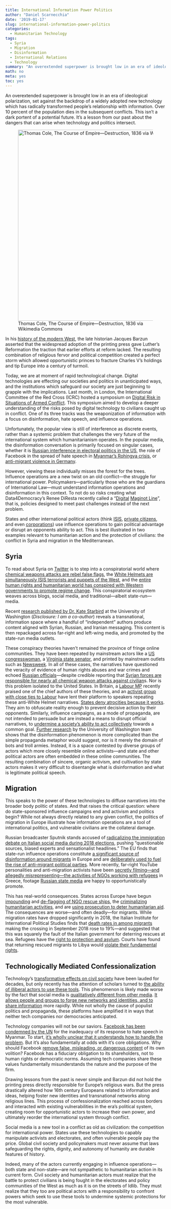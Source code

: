 ```yaml
---
title: International Information Power Politics
author: "Daniel Scarnecchia"
date: '2019-01-17'
slug: international-information-power-politics
categories:
  - Humanitarian Technology
tags:
  - Syria
  - Migration
  - Disinformation
  - International Relations
  - Technology
summary: "An overextended superpower is brought low in an era of ideological polarization, set against the backdrop of a widely adopted new technology which has radically transformed people's relationship with information. Over 10 percent of the population dies in the subsequent conflicts. This isn't a dark portent of a potential future. It's a lesson from our past about the dangers that can arise when technology and politics intersect."
math: no
meta: yes
toc: yes
---
```

An overextended superpower is brought low in an era of ideological polarization, set against the backdrop of a widely adopted new technology which has radically transformed people's relationship with information. Over 10 percent of the population dies in the subsequent conflicts. This isn't a dark portent of a potential future. It's a lesson from our past about the dangers that can arise when technology and politics intersect.

<div class="embed-right">
![Thomas Cole, The Course of Empire---Destruction, 1836 via Wikimedia Commons](/../img/Cole_Thomas_The_Course_of_Empire_Destruction_1836.jpg){width=600px}
</div>

In his [history of the modern West](https://www.amazon.com/Dawn-Decadence-Present-Western-Cultural/dp/0060928832), the late historian Jacques Barzun asserted that the widespread adoption of the printing press gave Luther's Reformation the traction that earlier efforts at reform lacked. The resulting combination of religious fervor and political competition created a perfect storm which allowed opportunistic princes to fracture Charles V's holdings and tip Europe into a century of turmoil.

Today, we are at moment of rapid technological change. Digital technologies are effecting our societies and politics in unanticipated ways, and the institutions which safeguard our society are just beginning to grapple with the implications. Last month, in London, the International Committee of the Red Cross (ICRC) hosted a symposium on [Digital Risk in Situations of Armed Conflict](https://www.icrc.org/en/event/digital-risks-symposium). This symposium aimed to develop a deeper understanding of the risks posed by digital technology to civilians caught up in conflict. One of its three tracks was the weaponization of information with a focus on disinformation, hate speech, and influence operations.

Unfortunately, the popular view is still of interference as discrete events, rather than a systemic problem that challenges the very future of the international system which humanitarianism operates. In the popular media, the disinformation conversation is primarily focused on singular cases, whether it is [Russian interference in electoral politics in the US](https://www.theguardian.com/news/2018/mar/17/cambridge-analytica-facebook-influence-us-election), the role of Facebook in the spread of hate speech in [Myanmar's Rohingya crisis](https://www.bloomberg.com/view/articles/2017-10-22/facebook-has-a-bigger-problem-than-washington), or [anti-migrant violence in Germany](https://www.nytimes.com/2018/08/21/world/europe/facebook-refugee-attacks-germany.html).

However, viewing these individually misses the forest for the trees. Influence operations are a new twist on an old conflict---the struggle for international power. Policymakers---particularly those who are the guardians of International Law---must understand information operations and disinformation in this context. To not do so risks creating what Data4Democracy's Renee DiResta recently called a "[Digital](https://www.ribbonfarm.com/2018/11/28/the-digital-maginot-line/) [Maginot Line](https://www.ribbonfarm.com/2018/11/28/the-digital-maginot-line/)", that is, policies designed to meet past challenges instead of the next problem.

States and other international political actors (think [ISIS](https://www.wired.com/story/isis-russia-manufacture-crowds/), [private citizens](https://www.nytimes.com/2018/04/04/us/politics/cambridge-analytica-scandal-fallout.html), and even [corporations](https://newsroom.fb.com/news/2018/11/elliot-schrage-on-definers/)) use influence operations to gain political advantage or disrupt an opponents ability to act. This is best illustrated in two examples relevant to humanitarian action and the protection of civilians: the conflict in Syria and migration in the Mediterranean.

## Syria

To read about Syria on [Twitter](https://twitter.com/KenRoth/status/943028608553111552) is to step into a conspiratorial world where [chemical weapons attacks are rebel false flags](https://twitter.com/VanessaBeeley/status/1015294103897206789), the [White Helmets are simultaneously ISIS terrorists and puppets of the West](https://twitter.com/21WIRE/status/659455097320046593), and the [entire human rights and humanitarian world has conspired with Western governments to promote regime change](https://twitter.com/EvaKBartlett/status/583182169771679745). This conspiratorial ecosystem weaves across blogs, social media, and traditional---albeit state-run---media.

Recent [research published by Dr. Kate Starbird](/@katestarbird/content-sharing-within-the-alternative-media-echo-system-the-case-of-the-white-helmets-f34434325e77) at the University of Washington (*Disclosure: I am a co-author*) reveals a transnational, information space where a handful of "independent" authors produce content aligned with Syrian, Russian, and Iranian messaging. This content is then repackaged across far-right and left-wing media, and promoted by the state-run media outlets.

These conspiracy theories haven't remained the province of fringe online communities. They have been repeated by mainstream actors like a [US congresswoman](https://www.washingtonpost.com/news/powerpost/wp/2017/04/11/what-is-tulsi-gabbard-thinking-on-syria/?utm_term=.0241b04457a2), a [Virginia state senator](https://www.washingtonpost.com/local/virginia-politics/va-state-senator-who-met-with-assad-says-british-planning-fake-chemical-attack/2018/09/08/6c5b76b6-b363-11e8-9a6a-565d92a3585d_story.html?utm_term=.666ebfd9067e), and printed by mainstream outlets such as [Newsweek](https://www.newsweek.com/wheres-evidence-assad-used-sarin-gas-his-people-810123). In all of these cases, the narratives have questioned the veracity of evidence of human rights abuses and war crimes and echoed [Russian officials](https://twitter.com/RussianEmbassyC/status/1039524573488721921)---despite credible reporting that [Syrian forces are responsible for nearly all chemical weapon attacks against civilian](https://www.hrw.org/news/2018/04/04/syria-year-chemical-weapons-attacks-persist)s. Nor is this problem isolated to the United States. In Britain, a [Labour MP](https://twitter.com/DerbyChrisW/status/1031240096882802688) recently praised one of the chief authors of these theories, and an [activist group with close ties to Labour](https://www.theguardian.com/world/2015/dec/09/stop-the-war-faces-a-coalition-of-critics) have lent their platform to speakers repeating these anti-White Helmet narratives. [States deny atrocities because it works](https://warontherocks.com/2017/05/how-to-get-away-with-mass-murder-denying-mass-atrocities-in-sri-lanka-and-syria/). They aim to obfuscate reality enough to prevent decisive action by their opponents. Similarly, influence campaigns, as a mode of propaganda, are not intended to persuade but are instead a means to disrupt official narratives, to [undermine a society's ability to act collectively](https://imrussia.org/media/pdf/Research/Michael_Weiss_and_Peter_Pomerantsev__The_Menace_of_Unreality.pdf) towards a common goal. [Further research](https://faculty.washington.edu/kstarbi/cscw-Wilson-Starbird-InfoOps-Omran-FINAL.pdf) by the University of Washington team shows that the disinformation phenomenon is more complicated than the simple propaganda metaphor would suggest, nor is it merely the domain of bots and troll armies. Instead, it is a space contested by diverse groups of actors which more closely resemble online activists---and state and other political actors are often embedded in these online communities. The resulting combination of sincere, organic activism, and cultivation by state actors makes it very difficult to disentangle what is disinformation and what is legitimate political speech.

## Migration

This speaks to the power of these technologies to diffuse narratives into the broader body politic of states. And that raises the critical question: where do state-sponsored influence campaigns end and activism and politics begin? While not always directly related to any given conflict, the politics of migration in Europe illustrate how information operations are a tool of international politics, and vulnerable civilians are the collateral damage.

Russian broadcaster Sputnik stands accused of [radicalizing the immigration debate on Italian social media during 2018 elections](https://elpais.com/elpais/2018/03/01/inenglish/1519922107_909331.html), pushing "questionable sources, biased experts and sensationalist headlines." The EU finds that state-run influence operations constitute [a significant source of disinformation around migrants](https://euvsdisinfo.eu/the-pro-kremlin-narrative-about-migrants/) in Europe and are [deliberately used to fuel the rise of anti-migrant political parties](https://www.diplomatie.gouv.fr/IMG/pdf/les_manipulations_de_l_information_fr_cle0f61c8.pdf). More recently, far-right YouTube personalities and anti-migration activists have been [secretly filming---and allegedly misrepresenting---the activities of NGOs working with refugees](https://www.buzzfeednews.com/article/rosebuchanan/far-right-youtube-lauen-southern-secret-recording-refugees) in Greece, footage [Russian state media](https://www.rt.com/news/443812-migrants-acting-ngo-exposed/) are happy to opportunistically promote.

This has real-world consequences. States across Europe have begun [impounding](https://foreignpolicy.com/2018/08/01/europe-has-criminalized-humanitarianism/) and [de-flagging of NGO rescue ships](https://www.npr.org/2018/09/24/651081528/last-private-rescue-ship-on-deadly-mediterranean-migrant-route-loses-its-registr), the [criminalizing humanitarian activities](https://www.nytimes.com/2018/06/20/world/europe/hungary-stop-soros-law.html), and are [using prosecution to deter humanitarian aid](https://www.npr.org/2018/09/09/646115623/greek-police-jails-rescuer-of-fellow-asylum-seekers). The consequences are worse---and often deadly---for migrants. While migration rates have dropped significantly in 2018, the Italian Institute for International Political Studies finds that [death rates in among migrants](https://www.ispionline.it/en/publication/sea-arrivals-italy-cost-deterrence-policies-21367) making the crossing in September 2018 rose to 19%---and suggested that this was squarely the fault of the Italian government for deterring rescues at sea. Refugees have the [right to protection and asylum](https://www.un.org/sg/en/content/sg/statement/2015-08-28/statement-attributable-secretary-general-recent-refugeemigrant). Courts have found that returning rescued migrants to Libya would [violate their fundamental rights](https://www.washingtonpost.com/news/worldviews/wp/2018/03/27/an-aid-group-brought-rescued-migrants-to-italy-now-theyll-stand-trial-for-doing-so/?utm_term=.25d14358a745).

## Technologically Mediated Confessionalization

Technology's [transformative effects on civil society](https://books.google.com/books?id=y-YH95YHIiwC&pg=PA12&dq=keck+and+sikkink+boomerang&hl=en&ei=ODfHS9-sKZHs-AbW6_zgCg&sa=X&oi=book_result&ct=result#v=onepage&q&f=false) have been lauded for decades, but only recently has the attention of scholars turned to [the ability of illiberal actors to use these tools](http://aidnography.blogspot.com/2012/07/global-right-wing-and-clash-of-world.html). This phenomenon is likely made worse by the fact that social media is [qualitatively different from other media](https://www.wired.com/2010/09/weak-ties-twitter-and-revolutions/). [It allows people and groups to forge new networks and identities, and to share information](https://www.wired.com/2010/09/weak-ties-twitter-and-revolutions/) more rapidly. While not wholly the cause of populist politics and propaganda, these platforms have amplified it in ways that neither tech companies nor democracies anticipated.

Technology companies will not be our saviors. [Facebook has been condemned by the UN](https://www.ohchr.org/Documents/HRBodies/HRCouncil/FFM-Myanmar/A_HRC_39_64.pdf) for the inadequacy of its response to hate speech in Myanmar. To start, [it's wholly unclear that it understands how to handle the problem](https://www.nytimes.com/2018/12/27/world/facebook-moderators.html). But it's also fundamentally at odds with it's core obligations. Why should Facebook [remove false, misleading, or dangerous content](https://www.wired.com/story/ellen-pao-facebook-twitter-ceos-can-fix-abuse-mark-zuckerberg-jack-dorsey/?mbid=social_twitter_onsiteshare) of its own volition? Facebook has a fiduciary obligation to its shareholders, not to human rights or democratic norms. Assuming tech companies share these values fundamentally misunderstands the nature and the purpose of the firm.

Drawing lessons from the past is never simple and Barzun did not hold the printing press directly responsible for Europe's religious wars. But the press drastically altered how 16th century Europeans related to information and ideas, helping foster new identities and transnational networks along religious lines. This process of confessionalization reached across borders and interacted with existing vulnerabilities in the era's political system, creating room for opportunistic actors to increase their own power, and ultimately reorder the international system through conflict.

Social media is a new tool in a conflict as old as civilization: the competition for international power. States use these technologies to capably manipulate activists and electorates, and often vulnerable people pay the price. Global civil society and policymakers must never assume that laws safeguarding the rights, dignity, and autonomy of humanity are durable features of history.

Indeed, many of the actors currently engaging in influence operations---both state and non-state---are not sympathetic to humanitarian action in its current form. Civil society and humanitarian actors must realize that the battle to protect civilians is being fought in the electorates and policy communities of the West as much as it is on the streets of Idlib. They must realize that they too are political actors with a responsibility to confront powers which seek to use these tools to undermine systemic protections for the most vulnerable.
